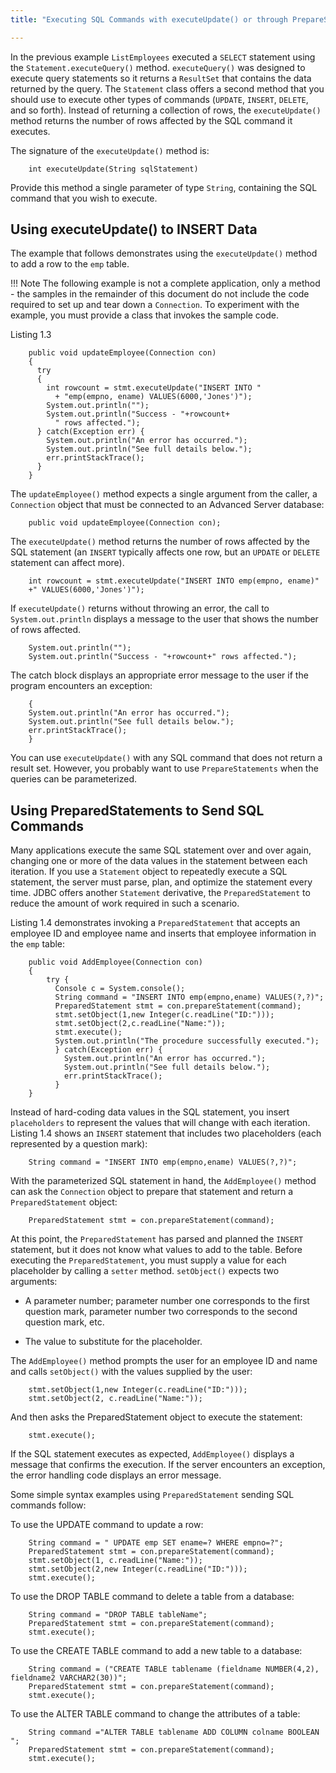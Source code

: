 ```yaml
---
title: "Executing SQL Commands with executeUpdate() or through PrepareStatement Objects"

---
```


<div id="executing_sql_commands_with_executeUpdate" class="registered_link"></div>

In the previous example `ListEmployees` executed a `SELECT` statement using the `Statement.executeQuery()` method. `executeQuery()` was designed to execute query statements so it returns a `ResultSet` that contains the data returned by the query. The `Statement` class offers a second method that you should use to execute other types of commands (`UPDATE`, `INSERT`, `DELETE`, and so forth). Instead of returning a collection of rows, the `executeUpdate()` method returns the number of rows affected by the SQL command it executes.

The signature of the `executeUpdate()` method is:

```text
    int executeUpdate(String sqlStatement)
```

Provide this method a single parameter of type `String`, containing the SQL command that you wish to execute.

## Using executeUpdate() to INSERT Data

The example that follows demonstrates using the `executeUpdate()` method to add a row to the `emp` table.

!!! Note
    The following example is not a complete application, only a method - the samples in the remainder of this document do not include the code required to set up and tear down a `Connection`. To experiment with the example, you must provide a class that invokes the sample code.

Listing 1.3

```text
    public void updateEmployee(Connection con)
    {
      try
      {
        int rowcount = stmt.executeUpdate("INSERT INTO "
          + "emp(empno, ename) VALUES(6000,'Jones')");
        System.out.println("");
        System.out.println("Success - "+rowcount+
          " rows affected.");
      } catch(Exception err) {
        System.out.println("An error has occurred.");
        System.out.println("See full details below.");
        err.printStackTrace();
      }
    }
```

The `updateEmployee()` method expects a single argument from the caller, a `Connection` object that must be connected to an Advanced Server database:

```text
    public void updateEmployee(Connection con);
```
The `executeUpdate()` method returns the number of rows affected by the SQL statement (an `INSERT` typically affects one row, but an `UPDATE` or `DELETE` statement can affect more).

```text
    int rowcount = stmt.executeUpdate("INSERT INTO emp(empno, ename)"
    +" VALUES(6000,'Jones')");
```

If `executeUpdate()` returns without throwing an error, the call to `System.out.println` displays a message to the user that shows the number of rows affected.

```text
    System.out.println(""); 
    System.out.println("Success - "+rowcount+" rows affected.");
```

The catch block displays an appropriate error message to the user if the program encounters an exception:

```text
    {
    System.out.println("An error has occurred.");
    System.out.println("See full details below.");
    err.printStackTrace();
    }
```

You can use `executeUpdate()` with any SQL command that does not return a result set.  However, you probably want to use `PrepareStatements` when the queries can be parameterized.

## Using PreparedStatements to Send SQL Commands 

Many applications execute the same SQL statement over and over again, changing one or more of the data values in the statement between each iteration. If you use a `Statement` object to repeatedly execute a SQL statement, the server must parse, plan, and optimize the statement every time. JDBC offers another `Statement` derivative, the `PreparedStatement` to reduce the amount of work required in such a scenario.

Listing 1.4 demonstrates invoking a `PreparedStatement` that accepts an employee ID and employee name and inserts that employee information in the `emp` table:

```text
    public void AddEmployee(Connection con) 
    {   
        try {    
          Console c = System.console();   
          String command = "INSERT INTO emp(empno,ename) VALUES(?,?)";     
          PreparedStatement stmt = con.prepareStatement(command); 
          stmt.setObject(1,new Integer(c.readLine("ID:")));    
          stmt.setObject(2,c.readLine("Name:"));   
          stmt.execute();   
          System.out.println("The procedure successfully executed.");    
          } catch(Exception err) {           
            System.out.println("An error has occurred.");    
            System.out.println("See full details below.");  
            err.printStackTrace();  
          } 
    }
```
Instead of hard-coding data values in the SQL statement, you insert `placeholders` to represent the values that will change with each iteration. Listing 1.4 shows an `INSERT` statement that includes two placeholders (each represented by a question mark):

```text
    String command = "INSERT INTO emp(empno,ename) VALUES(?,?)";
```
With the parameterized SQL statement in hand, the `AddEmployee()` method can ask the `Connection` object to prepare that statement and return a `PreparedStatement` object:

```text
    PreparedStatement stmt = con.prepareStatement(command);
```

At this point, the `PreparedStatement` has parsed and planned the `INSERT` statement, but it does not know what values to add to the table. Before executing the `PreparedStatement`, you must supply a value for each placeholder by calling a `setter` method. `setObject()` expects two arguments:
  
  - A parameter number; parameter number one corresponds to the first question mark, parameter number two corresponds to the second question mark, etc.
  
  - The value to substitute for the placeholder.

The `AddEmployee()` method prompts the user for an employee ID and name and calls `setObject()` with the values supplied by the user:

```text
    stmt.setObject(1,new Integer(c.readLine("ID:"))); 
    stmt.setObject(2, c.readLine("Name:"));
```

And then asks the PreparedStatement object to execute the statement:

```text
    stmt.execute();
```

If the SQL statement executes as expected, `AddEmployee()` displays a message that confirms the execution. If the server encounters an exception, the error handling code displays an error message.

Some simple syntax examples using `PreparedStatement` sending SQL commands follow:

To use the UPDATE command to update a row:

```text
    String command = " UPDATE emp SET ename=? WHERE empno=?";     
    PreparedStatement stmt = con.prepareStatement(command); 
    stmt.setObject(1, c.readLine("Name:"));
    stmt.setObject(2,new Integer(c.readLine("ID:"))); 
    stmt.execute();
```

To use the DROP TABLE command to delete a table from a database:

```text
    String command = "DROP TABLE tableName";     
    PreparedStatement stmt = con.prepareStatement(command); 
    stmt.execute();
```

To use the CREATE TABLE command to add a new table to a database:

```text
    String command = ("CREATE TABLE tablename (fieldname NUMBER(4,2), fieldname2 VARCHAR2(30))"; 
    PreparedStatement stmt = con.prepareStatement(command); 
    stmt.execute();
```

To use the ALTER TABLE command to change the attributes of a table:

```text
    String command ="ALTER TABLE tablename ADD COLUMN colname BOOLEAN "; 
    PreparedStatement stmt = con.prepareStatement(command); 
    stmt.execute();
```